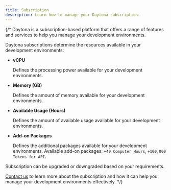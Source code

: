 ```yaml
---
title: Subscription
description: Learn how to manage your Daytona subscription.
---
```


{/* Daytona is a subscription-based platform that offers a range of features and services to help you manage your development environments.

Daytona subscriptions determine the resources available in your development environments:

- **vCPU**

    Defines the processing power available for your development environments.

- **Memory (GB)**

    Defines the amount of memory available for your development environments.

- **Available Usage (Hours)**

    Defines the amount of available usage available for your development environments.

- **Add-on Packages**

    Defines the additional packages available for your development environments. Available add-on packages: `+40 Computer Hours`, `+100,000 Tokens for API`.

Subscription can be upgraded or downgraded based on your requirements.

[Contact us](https://go.daytona.io/slack) to learn more about the subscription and how it can help you manage your development environments effectively. */}
